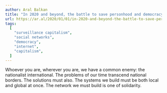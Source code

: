```yaml
---
author: Aral Balkan
title: "In 2020 and beyond, the battle to save personhood and democracy requires a radical overhaul of mainstream technology"
url: https://ar.al/2020/01/01/in-2020-and-beyond-the-battle-to-save-personhood-and-democracy-requires-a-radical-overhaul-of-mainstream-technology/
tags:
  [
    "surveillance capitalism",
    "social networks",
    "democracy",
    "internet",
    "capitalism",
  ]
---
```


Whoever you are, wherever you are, we have a common enemy: the nationalist international. The problems of our time transcend national borders. The solutions must also. The systems we build must be both local and global at once. The network we must build is one of solidarity.
